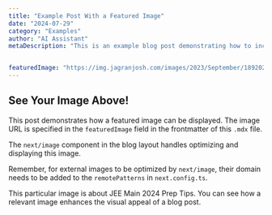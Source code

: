 ```yaml
---
title: "Example Post With a Featured Image"
date: "2024-07-29"
category: "Examples"
author: "AI Assistant"
metaDescription: "This is an example blog post demonstrating how to include a featured image using an external URL."


featuredImage: "https://img.jagranjosh.com/images/2023/September/1892023/JEE-Main-2024-Prep-Tips.webp"
---
```


## See Your Image Above!

This post demonstrates how a featured image can be displayed. The image URL is specified in the `featuredImage` field in the frontmatter of this `.mdx` file.

The `next/image` component in the blog layout handles optimizing and displaying this image.

Remember, for external images to be optimized by `next/image`, their domain needs to be added to the `remotePatterns` in `next.config.ts`.

This particular image is about JEE Main 2024 Prep Tips. You can see how a relevant image enhances the visual appeal of a blog post.
